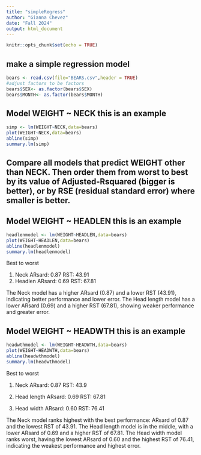 ```yaml
---
title: "simpleRegress"
author: "Gianna Chevez"
date: "Fall 2024"
output: html_document
---
```


```r
knitr::opts_chunk$set(echo = TRUE)
```

## make a simple regression model

```r
bears <- read.csv(file="BEARS.csv",header = TRUE)
#adjust factors to be factors
bears$SEX<- as.factor(bears$SEX)
bears$MONTH<- as.factor(bears$MONTH)
```

## Model WEIGHT ~ NECK  this is an example  

```r
simp <- lm(WEIGHT~NECK,data=bears)
plot(WEIGHT~NECK,data=bears)
abline(simp)
summary.lm(simp)
```


## Compare all models that predict WEIGHT other than NECK. Then order them from worst to best by its value of Adjusted-Rsquared (bigger is better), or by RSE (residual standard error) where smaller is better. 



## Model WEIGHT ~ HEADLEN  this is an example  

```r
headlenmodel <- lm(WEIGHT~HEADLEN,data=bears)
plot(WEIGHT~HEADLEN,data=bears)
abline(headlenmodel)
summary.lm(headlenmodel)
```

Best to worst 

1. Neck          ARsard: 0.87        RST: 43.91
2. Headlen       ARsard: 0.69        RST: 67.81

The Neck model has a higher ARsard (0.87) and a lower RST (43.91), indicating better performance and lower error. The Head length model has a lower ARsard (0.69) and a higher RST (67.81), showing weaker performance and greater error.


## Model WEIGHT ~ HEADWTH  this is an example  

```r
headwthmodel <- lm(WEIGHT~HEADWTH,data=bears)
plot(WEIGHT~HEADWTH,data=bears)
abline(headwthmodel)
summary.lm(headwthmodel)
```

Best to worst 

1. Neck                ARsard: 0.87        RST: 43.9

2. Head length         ARsard: 0.69        RST: 67.81

3. Head width          ARsard: 0.60        RST: 76.41

The Neck model ranks highest with the best performance: ARsard of 0.87 and the lowest RST of 43.91. The Head length model is in the middle, with a lower ARsard of 0.69 and a higher RST of 67.81. The Head width model ranks worst, having the lowest ARsard of 0.60 and the highest RST of 76.41, indicating the weakest performance and highest error.
